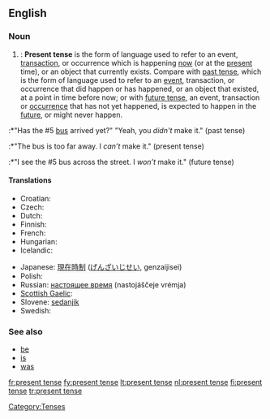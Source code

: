 ==English==

===Noun===
{{en-noun|sg=[[present]] [[tense]]}}

# {{grammar}}: '''Present tense''' is the form of language used to refer to an event, [[transaction]], or occurrence which is happening [[now]] (or at the [[present]] time), or an object that currently exists. Compare with [[past tense]], which is the form of language used to refer to an [[event]], transaction, or occurrence that did happen or has happened, or an object that existed, at a point in time before now; or with [[future tense]], an event, transaction or [[occurrence]] that has not yet happened, is expected to happen in the [[future]], or might never happen.
:*"Has the #5 [[bus]] arrived yet?" "Yeah, you ''didn't'' make it." (past tense)
:*"The bus is too far away. I ''can’t'' make it." (present tense)
:*"I see the #5 bus across the street. I ''won’t'' make it." (future tense)

====Translations====
{{trans-top|form of language}}
* Croatian: {{t-|hr|prezent|m}}
* Czech: {{t-|cs|přítomný čas|m}}
* Dutch: {{t+|nl|tegenwoordige tijd|m}}
* Finnish: {{t+|fi|preesens}}
* French: {{t+|fr|présent}}
* Hungarian: {{t-|hu|jelen idő}}
* Icelandic: {{t+|is|nútíð|f}}
{{trans-mid}}
* Japanese: [[現在時制]] ([[げんざいじせい]], genzaijisei)
* Polish: {{t+|pl|czas teraźniejszy|m}}
* Russian: [[настоящее время]] (nastojáščeje vrémja) {{n}}
* [[Scottish Gaelic]]: {{t-|gd|tràth làthaireach|m}}
* Slovene: [[sedanjik]] {{m}}
* Swedish: {{t+|sv|presens}}
{{trans-bottom}}

===See also===
*[[be]]
*[[is]]
*[[was]]

[[Category:Tenses]]

[[fr:present tense]]
[[fy:present tense]]
[[lt:present tense]]
[[nl:present tense]]
[[fi:present tense]]
[[tr:present tense]]